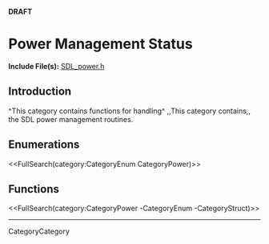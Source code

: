 <!-- #master-page:CategoryTemplate -->
<!-- #master-date:Unknown-Date -->
<!-- format wiki -->
<!-- language en -->
'''DRAFT'''

= Power Management Status =

'''Include File(s):'''  [http://hg.libsdl.org/SDL/file/68dfd6df47da/include/SDL_power.h SDL_power.h]


== Introduction ==
^This category contains functions for handling^ ,,This category contains,, the SDL power management routines. 

== Enumerations ==
<<FullSearch(category:CategoryEnum CategoryPower)>>

== Functions ==

<<FullSearch(category:CategoryPower -CategoryEnum -CategoryStruct)>>

----
CategoryCategory
